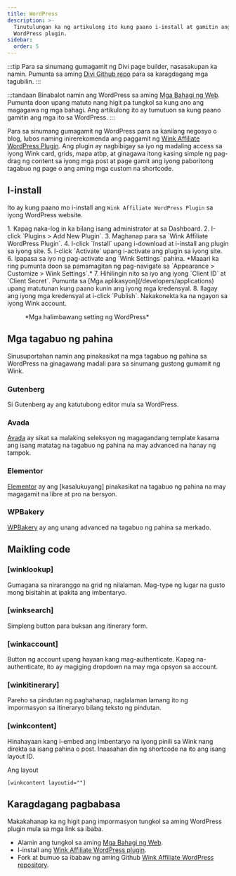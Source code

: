 ```yaml
---
title: WordPress
description: >-
  Tinutulungan ka ng artikulong ito kung paano i-install at gamitin ang aming
  WordPress plugin.
sidebar:
  order: 5
---
```


:::tip
Para sa sinumang gumagamit ng Divi page builder, nasasakupan ka namin. Pumunta sa aming [Divi Github repo](https://github.com/wink-travel/affiliate-wordpress-divi-plugin) para sa karagdagang mga tagubilin.
:::

:::tandaan
Binabalot namin ang WordPress sa aming [Mga Bahagi ng Web](/developers/web-components). Pumunta doon upang matuto nang higit pa tungkol sa kung ano ang magagawa ng mga bahagi. Ang artikulong ito ay tumutuon sa kung paano gamitin ang mga ito sa WordPress.
:::

Para sa sinumang gumagamit ng WordPress para sa kanilang negosyo o blog, lubos naming inirerekomenda ang paggamit ng [Wink Affiliate WordPress Plugin](https://wordpress.org/plugins/wink2travel/).
Ang plugin ay nagbibigay sa iyo ng madaling access sa iyong Wink card, grids, mapa atbp, at ginagawa itong kasing simple ng pag-drag ng content sa iyong mga post at page gamit ang iyong paboritong tagabuo ng page o ang aming mga custom na shortcode.

## I-install

Ito ay kung paano mo i-install ang `Wink Affiliate WordPress Plugin` sa iyong WordPress website.

<Steps>
  1. Kapag naka-log in ka bilang isang administrator at sa Dashboard.
  2. I-click `Plugins > Add New Plugin`.
  3. Maghanap para sa `Wink Affiliate WordPress Plugin`.
  4. I-click `Install` upang i-download at i-install ang plugin sa iyong site.
  5. I-click `Activate` upang i-activate ang plugin sa iyong site.
  6. Ipapasa sa iyo ng pag-activate ang `Wink Settings` pahina. *Maaari ka ring pumunta doon sa pamamagitan ng pag-navigate sa `Appearance > Customize > Wink Settings`.*
  7. Hihilingin nito sa iyo ang iyong `Client ID` at `Client Secret`. Pumunta sa [Mga aplikasyon](/developers/applications) upang matutunan kung paano kunin ang iyong mga kredensyal.
  8. Ilagay ang iyong mga kredensyal at i-click `Publish`. Nakakonekta ka na ngayon sa iyong Wink account.
</Steps>


<figure>
  <CloudinaryImage width="350" height="760" resize="scale" quality="best" alt="Wink Affiliate WordPress plugin na mga setting" src="academy/wink-wordpress-plugin-settings" errorImage="noimage_opaque_nyrtl0.png" />

  <figcaption>*Mga halimbawang setting ng WordPress*</figcaption>
</figure>


##

## Mga tagabuo ng pahina

Sinusuportahan namin ang pinakasikat na mga tagabuo ng pahina sa WordPress na ginagawang madali para sa sinumang gustong gumamit ng Wink.

### Gutenberg

Si Gutenberg ay ang katutubong editor mula sa WordPress.

### Avada

[Avada](https://avada.com) ay sikat sa malaking seleksyon ng magagandang template kasama ang isang matatag na tagabuo ng pahina na may advanced na hanay ng tampok.

### Elementor

[Elementor](https://elementor.com) ay ang \[kasalukuyang] pinakasikat na tagabuo ng pahina na may magagamit na libre at pro na bersyon.

### WPBakery

[WPBakery](https://wpbakery.com) ay ang unang advanced na tagabuo ng pahina sa merkado.

## Maikling code

### \[winklookup]

Gumagana sa niraranggo na grid ng nilalaman. Mag-type ng lugar na gusto mong bisitahin at ipakita ang imbentaryo.

### \[winksearch]

Simpleng button para buksan ang itinerary form.

### \[winkaccount]

Button ng account upang hayaan kang mag-authenticate. Kapag na-authenticate, ito ay magiging dropdown na may mga opsyon sa account.

### \[winkitinerary]

Pareho sa pindutan ng paghahanap, naglalaman lamang ito ng impormasyon sa itineraryo bilang teksto ng pindutan.

### \[winkcontent]

Hinahayaan kang i-embed ang imbentaryo na iyong pinili sa Wink nang direkta sa isang pahina o post. Inaasahan din ng shortcode na ito ang isang layout ID.

Ang layout

```
[winkcontent layoutid=""]
```

## Karagdagang pagbabasa

Makakahanap ka ng higit pang impormasyon tungkol sa aming WordPress plugin mula sa mga link sa ibaba.

* Alamin ang tungkol sa aming [Mga Bahagi ng Web](/developers/web-components).
* I-install ang [Wink Affiliate WordPress plugin](https://wordpress.org/plugins/wink2travel/).
* Fork at bumuo sa ibabaw ng aming Github [Wink Affiliate WordPress repository](https://github.com/wink-travel/wink-wordpress-plugin).

